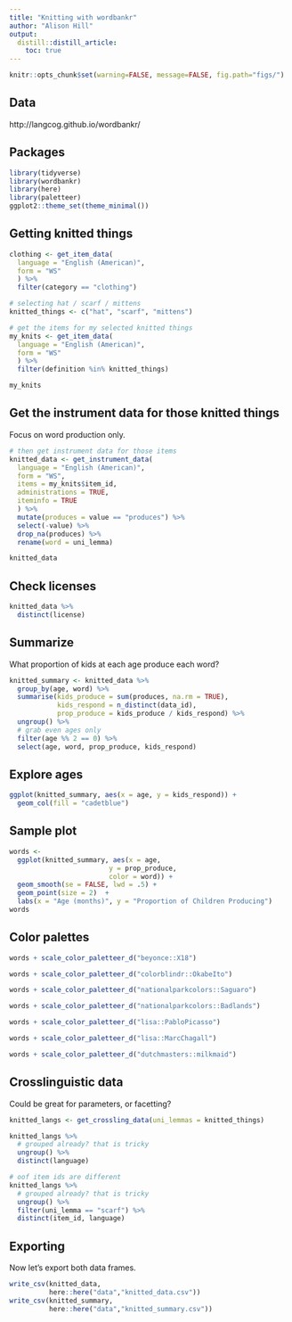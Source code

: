 ```yaml
---
title: "Knitting with wordbankr"
author: "Alison Hill"
output:
  distill::distill_article:
    toc: true
---
```


```r
knitr::opts_chunk$set(warning=FALSE, message=FALSE, fig.path="figs/")
```

## Data

http://langcog.github.io/wordbankr/

## Packages

```r
library(tidyverse)
library(wordbankr)
library(here)
library(paletteer)
ggplot2::theme_set(theme_minimal())
```

## Getting knitted things

```r
clothing <- get_item_data(
  language = "English (American)", 
  form = "WS"
  ) %>%
  filter(category == "clothing")

# selecting hat / scarf / mittens
knitted_things <- c("hat", "scarf", "mittens")

# get the items for my selected knitted things
my_knits <- get_item_data(
  language = "English (American)", 
  form = "WS"
  ) %>%
  filter(definition %in% knitted_things) 
```

```r
my_knits
```


## Get the instrument data for those knitted things

Focus on word production only.

```r
# then get instrument data for those items
knitted_data <- get_instrument_data(
  language = "English (American)",
  form = "WS",
  items = my_knits$item_id,
  administrations = TRUE,
  iteminfo = TRUE
  ) %>% 
  mutate(produces = value == "produces") %>% 
  select(-value) %>% 
  drop_na(produces) %>% 
  rename(word = uni_lemma) 
```

```r
knitted_data
```

## Check licenses

```r
knitted_data %>% 
  distinct(license)
```


## Summarize

What proportion of kids at each age produce each word?

```r
knitted_summary <- knitted_data %>% 
  group_by(age, word) %>%
  summarise(kids_produce = sum(produces, na.rm = TRUE),
            kids_respond = n_distinct(data_id),
            prop_produce = kids_produce / kids_respond) %>% 
  ungroup() %>% 
  # grab even ages only
  filter(age %% 2 == 0) %>% 
  select(age, word, prop_produce, kids_respond)
```

## Explore ages

```r
ggplot(knitted_summary, aes(x = age, y = kids_respond)) +
  geom_col(fill = "cadetblue")
```


## Sample plot

```r
words <-
  ggplot(knitted_summary, aes(x = age, 
                         y = prop_produce, 
                         color = word)) + 
  geom_smooth(se = FALSE, lwd = .5) +
  geom_point(size = 2)  +
  labs(x = "Age (months)", y = "Proportion of Children Producing") 
words
```

## Color palettes

```r
words + scale_color_paletteer_d("beyonce::X18")
```

```r
words + scale_color_paletteer_d("colorblindr::OkabeIto")
```

```r
words + scale_color_paletteer_d("nationalparkcolors::Saguaro")
```

```r
words + scale_color_paletteer_d("nationalparkcolors::Badlands")
```

```r
words + scale_color_paletteer_d("lisa::PabloPicasso")
```

```r
words + scale_color_paletteer_d("lisa::MarcChagall")
```

```r
words + scale_color_paletteer_d("dutchmasters::milkmaid")
```




## Crosslinguistic data

Could be great for parameters, or facetting?

```r
knitted_langs <- get_crossling_data(uni_lemmas = knitted_things)
```

```r
knitted_langs %>% 
  # grouped already? that is tricky
  ungroup() %>% 
  distinct(language)

# oof item ids are different
knitted_langs %>% 
  # grouped already? that is tricky
  ungroup() %>% 
  filter(uni_lemma == "scarf") %>% 
  distinct(item_id, language)
```

## Exporting

Now let's export both data frames.

```r
write_csv(knitted_data, 
          here::here("data","knitted_data.csv"))
write_csv(knitted_summary, 
          here::here("data","knitted_summary.csv"))
```

